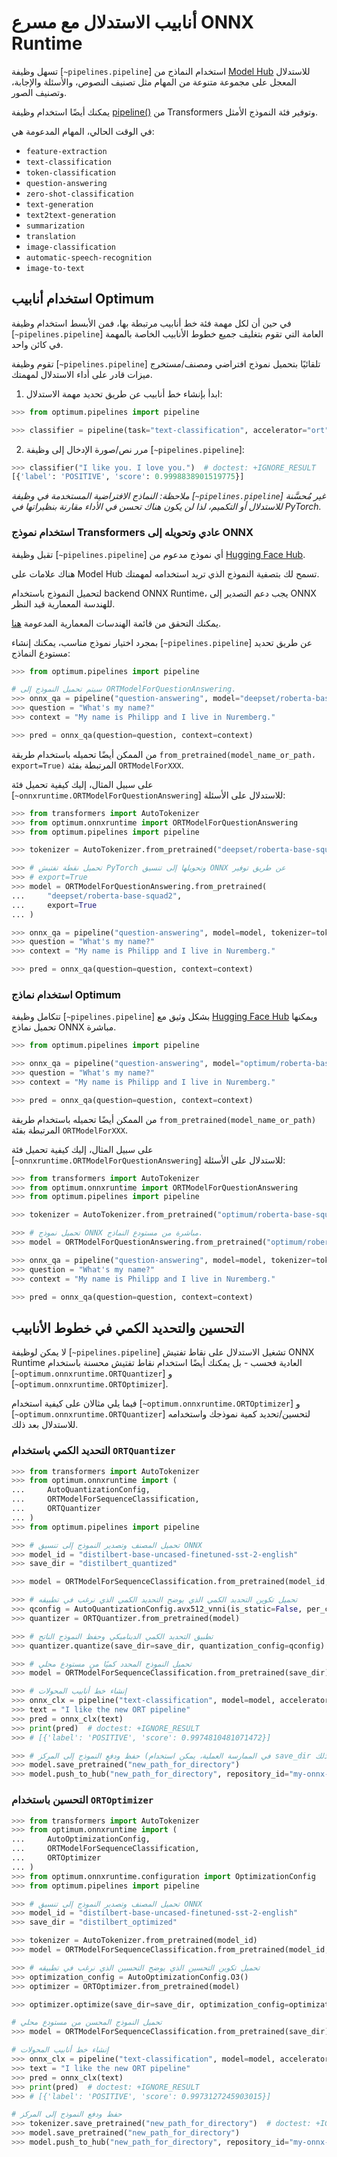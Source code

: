 # أنابيب الاستدلال مع مسرع ONNX Runtime

تسهل وظيفة [`~pipelines.pipeline`] استخدام النماذج من [Model Hub](https://huggingface.co/models) للاستدلال المعجل على مجموعة متنوعة من المهام مثل تصنيف النصوص، والأسئلة والإجابة، وتصنيف الصور.

<Tip>

يمكنك أيضًا استخدام وظيفة
[pipeline()](https://huggingface.co/docs/transformers/main/en/main_classes/pipelines#pipelines) من
Transformers وتوفير فئة النموذج الأمثل.

</Tip>

في الوقت الحالي، المهام المدعومة هي:

- `feature-extraction`
- `text-classification`
- `token-classification`
- `question-answering`
- `zero-shot-classification`
- `text-generation`
- `text2text-generation`
- `summarization`
- `translation`
- `image-classification`
- `automatic-speech-recognition`
- `image-to-text`

## استخدام أنابيب Optimum

في حين أن لكل مهمة فئة خط أنابيب مرتبطة بها، فمن الأبسط استخدام وظيفة [`~pipelines.pipeline`] العامة التي تقوم بتغليف جميع خطوط الأنابيب الخاصة بالمهمة في كائن واحد.

تقوم وظيفة [`~pipelines.pipeline`] تلقائيًا بتحميل نموذج افتراضي ومصنف/مستخرج ميزات قادر على أداء الاستدلال لمهمتك.

1. ابدأ بإنشاء خط أنابيب عن طريق تحديد مهمة الاستدلال:

```python
>>> from optimum.pipelines import pipeline

>>> classifier = pipeline(task="text-classification", accelerator="ort")
```

2. مرر نص/صورة الإدخال إلى وظيفة [`~pipelines.pipeline`]:

```python
>>> classifier("I like you. I love you.")  # doctest: +IGNORE_RESULT
[{'label': 'POSITIVE', 'score': 0.9998838901519775}]
```

_ملاحظة: النماذج الافتراضية المستخدمة في وظيفة [`~pipelines.pipeline`] غير مُحسَّنة للاستدلال أو التكميم، لذا لن يكون هناك تحسن في الأداء مقارنة بنظيراتها في PyTorch._

### استخدام نموذج Transformers عادي وتحويله إلى ONNX

تقبل وظيفة [`~pipelines.pipeline`] أي نموذج مدعوم من [Hugging Face Hub](https://huggingface.co/models).

هناك علامات على Model Hub تسمح لك بتصفية النموذج الذي تريد استخدامه لمهمتك.

<Tip>

لتحميل النموذج باستخدام backend ONNX Runtime، يجب دعم التصدير إلى ONNX للهندسة المعمارية قيد النظر.

يمكنك التحقق من قائمة الهندسات المعمارية المدعومة [هنا](https://huggingface.co/docs/optimum/exporters/onnx/overview#overview).

</Tip>

بمجرد اختيار نموذج مناسب، يمكنك إنشاء [`~pipelines.pipeline`] عن طريق تحديد مستودع النماذج:

```python
>>> from optimum.pipelines import pipeline

# سيتم تحميل النموذج إلى ORTModelForQuestionAnswering.
>>> onnx_qa = pipeline("question-answering", model="deepset/roberta-base-squad2", accelerator="ort")
>>> question = "What's my name?"
>>> context = "My name is Philipp and I live in Nuremberg."

>>> pred = onnx_qa(question=question, context=context)
```

من الممكن أيضًا تحميله باستخدام طريقة `from_pretrained(model_name_or_path، export=True)` المرتبطة بفئة `ORTModelForXXX`.

على سبيل المثال، إليك كيفية تحميل فئة [`~onnxruntime.ORTModelForQuestionAnswering`] للاستدلال على الأسئلة:

```python
>>> from transformers import AutoTokenizer
>>> from optimum.onnxruntime import ORTModelForQuestionAnswering
>>> from optimum.pipelines import pipeline

>>> tokenizer = AutoTokenizer.from_pretrained("deepset/roberta-base-squad2")

>>> # تحميل نقطة تفتيش PyTorch وتحويلها إلى تنسيق ONNX عن طريق توفير
>>> # export=True
>>> model = ORTModelForQuestionAnswering.from_pretrained(
...     "deepset/roberta-base-squad2",
...     export=True
... )

>>> onnx_qa = pipeline("question-answering", model=model, tokenizer=tokenizer, accelerator="ort")
>>> question = "What's my name?"
>>> context = "My name is Philipp and I live in Nuremberg."

>>> pred = onnx_qa(question=question, context=context)
```

### استخدام نماذج Optimum

تتكامل وظيفة [`~pipelines.pipeline`] بشكل وثيق مع [Hugging Face Hub](https://huggingface.co/models) ويمكنها تحميل نماذج ONNX مباشرة.

```python
>>> from optimum.pipelines import pipeline

>>> onnx_qa = pipeline("question-answering", model="optimum/roberta-base-squad2", accelerator="ort")
>>> question = "What's my name?"
>>> context = "My name is Philipp and I live in Nuremberg."

>>> pred = onnx_qa(question=question, context=context)
```

من الممكن أيضًا تحميله باستخدام طريقة `from_pretrained(model_name_or_path)` المرتبطة بفئة `ORTModelForXXX`.

على سبيل المثال، إليك كيفية تحميل فئة [`~onnxruntime.ORTModelForQuestionAnswering`] للاستدلال على الأسئلة:

```python
>>> from transformers import AutoTokenizer
>>> from optimum.onnxruntime import ORTModelForQuestionAnswering
>>> from optimum.pipelines import pipeline

>>> tokenizer = AutoTokenizer.from_pretrained("optimum/roberta-base-squad2")

>>> # تحميل نموذج ONNX مباشرة من مستودع النماذج.
>>> model = ORTModelForQuestionAnswering.from_pretrained("optimum/roberta-base-squad2")

>>> onnx_qa = pipeline("question-answering", model=model, tokenizer=tokenizer, accelerator="ort")
>>> question = "What's my name?"
>>> context = "My name is Philipp and I live in Nuremberg."

>>> pred = onnx_qa(question=question, context=context)
```

## التحسين والتحديد الكمي في خطوط الأنابيب

لا يمكن لوظيفة [`~pipelines.pipeline`] تشغيل الاستدلال على نقاط تفتيش ONNX Runtime العادية فحسب - بل يمكنك أيضًا استخدام نقاط تفتيش محسنة باستخدام [`~optimum.onnxruntime.ORTQuantizer`] و [`~optimum.onnxruntime.ORTOptimizer`].

فيما يلي مثالان على كيفية استخدام [`~optimum.onnxruntime.ORTOptimizer`] و [`~optimum.onnxruntime.ORTQuantizer`] لتحسين/تحديد كمية نموذجك واستخدامه للاستدلال بعد ذلك.

### التحديد الكمي باستخدام `ORTQuantizer`

```python
>>> from transformers import AutoTokenizer
>>> from optimum.onnxruntime import (
...     AutoQuantizationConfig,
...     ORTModelForSequenceClassification,
...     ORTQuantizer
... )
>>> from optimum.pipelines import pipeline

>>> # تحميل المصنف وتصدير النموذج إلى تنسيق ONNX
>>> model_id = "distilbert-base-uncased-finetuned-sst-2-english"
>>> save_dir = "distilbert_quantized"

>>> model = ORTModelForSequenceClassification.from_pretrained(model_id, export=True)

>>> # تحميل تكوين التحديد الكمي الذي يوضح التحديد الكمي الذي نرغب في تطبيقه
>>> qconfig = AutoQuantizationConfig.avx512_vnni(is_static=False, per_channel=True)
>>> quantizer = ORTQuantizer.from_pretrained(model)

>>> # تطبيق التحديد الكمي الديناميكي وحفظ النموذج الناتج
>>> quantizer.quantize(save_dir=save_dir, quantization_config=qconfig)  # doctest: +IGNORE_RESULT

>>> # تحميل النموذج المحدد كميًا من مستودع محلي
>>> model = ORTModelForSequenceClassification.from_pretrained(save_dir)

>>> # إنشاء خط أنابيب المحولات
>>> onnx_clx = pipeline("text-classification", model=model, accelerator="ort")
>>> text = "I like the new ORT pipeline"
>>> pred = onnx_clx(text)
>>> print(pred)  # doctest: +IGNORE_RESULT
>>> # [{'label': 'POSITIVE', 'score': 0.9974810481071472}]

>>> # حفظ ودفع النموذج إلى المركز (في الممارسة العملية، يمكن استخدام save_dir هنا بدلاً من ذلك)
>>> model.save_pretrained("new_path_for_directory")
>>> model.push_to_hub("new_path_for_directory", repository_id="my-onnx-repo", use_auth_token=True)  # doctest: +SKIP
```

### التحسين باستخدام `ORTOptimizer`

```python
>>> from transformers import AutoTokenizer
>>> from optimum.onnxruntime import (
...     AutoOptimizationConfig,
...     ORTModelForSequenceClassification,
...     ORTOptimizer
... )
>>> from optimum.onnxruntime.configuration import OptimizationConfig
>>> from optimum.pipelines import pipeline

>>> # تحميل المصنف وتصدير النموذج إلى تنسيق ONNX
>>> model_id = "distilbert-base-uncased-finetuned-sst-2-english"
>>> save_dir = "distilbert_optimized"

>>> tokenizer = AutoTokenizer.from_pretrained(model_id)
>>> model = ORTModelForSequenceClassification.from_pretrained(model_id, export=True)

>>> # تحميل تكوين التحسين الذي يوضح التحسين الذي نرغب في تطبيقه
>>> optimization_config = AutoOptimizationConfig.O3()
>>> optimizer = ORTOptimizer.from_pretrained(model)

>>> optimizer.optimize(save_dir=save_dir, optimization_config=optimization_config)  # doctest: +IGNORE_RESULT

# تحميل النموذج المحسن من مستودع محلي
>>> model = ORTModelForSequenceClassification.from_pretrained(save_dir)

# إنشاء خط أنابيب المحولات
>>> onnx_clx = pipeline("text-classification", model=model, accelerator="ort")
>>> text = "I like the new ORT pipeline"
>>> pred = onnx_clx(text)
>>> print(pred)  # doctest: +IGNORE_RESULT
>>> # [{'label': 'POSITIVE', 'score': 0.9973127245903015}]

# حفظ ودفع النموذج إلى المركز
>>> tokenizer.save_pretrained("new_path_for_directory")  # doctest: +IGNORE_RESULT
>>> model.save_pretrained("new_path_for_directory")
>>> model.push_to_hub("new_path_for_directory", repository_id="my-onnx-repo", use_auth_token=True)  # doctest: +SKIP
```
